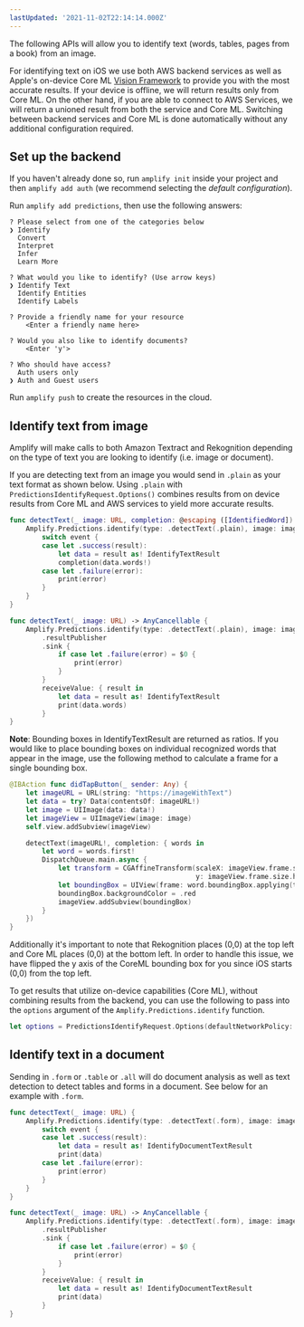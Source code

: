 ```yaml
---
lastUpdated: '2021-11-02T22:14:14.000Z'
---
```

The following APIs will allow you to identify text (words, tables, pages from a book) from an image.

For identifying text on iOS we use both AWS backend services as well as Apple's on-device Core ML [Vision Framework](https://developer.apple.com/documentation/vision) to provide you with the most accurate results.  If your device is offline, we will return results only from Core ML.  On the other hand, if you are able to connect to AWS Services, we will return a unioned result from both the service and Core ML.  Switching between backend services and Core ML is done automatically without any additional configuration required.

## Set up the backend

If you haven't already done so, run `amplify init` inside your project and then `amplify add auth` (we recommend selecting the *default configuration*).

Run `amplify add predictions`, then use the following answers:

```console
? Please select from one of the categories below
❯ Identify
  Convert
  Interpret
  Infer
  Learn More

? What would you like to identify? (Use arrow keys)
❯ Identify Text
  Identify Entities
  Identify Labels

? Provide a friendly name for your resource
    <Enter a friendly name here>

? Would you also like to identify documents?
    <Enter 'y'> 

? Who should have access?
  Auth users only
❯ Auth and Guest users
```

Run `amplify push` to create the resources in the cloud.

## Identify text from image

Amplify will make calls to both Amazon Textract and Rekognition depending on the type of text you are looking to identify (i.e. image or document).

If you are detecting text from an image you would send in `.plain` as your text format as shown below.  Using `.plain` with `PredictionsIdentifyRequest.Options()` combines results from on device results from Core ML and AWS services to yield more accurate results.

<BlockSwitcher>

<Block name="Listener (iOS 11+)">

```swift
func detectText(_ image: URL, completion: @escaping ([IdentifiedWord]) -> Void) {
    Amplify.Predictions.identify(type: .detectText(.plain), image: image) { event in
        switch event {
        case let .success(result):
            let data = result as! IdentifyTextResult
            completion(data.words!)
        case let .failure(error):
            print(error)
        }
    }
}
```

</Block>

<Block name="Combine (iOS 13+)">

```swift
func detectText(_ image: URL) -> AnyCancellable {
    Amplify.Predictions.identify(type: .detectText(.plain), image: image)
        .resultPublisher
        .sink {
            if case let .failure(error) = $0 {
                print(error)
            }
        }
        receiveValue: { result in
            let data = result as! IdentifyTextResult
            print(data.words)
        }
}
```

</Block>

</BlockSwitcher>

**Note**: Bounding boxes in IdentifyTextResult are returned as ratios. If you would like to place bounding boxes on individual recognized words that appear in the image, use the following method to calculate a frame for a single bounding box.

```swift 
@IBAction func didTapButton(_ sender: Any) {
    let imageURL = URL(string: "https://imageWithText")
    let data = try? Data(contentsOf: imageURL!)
    let image = UIImage(data: data!)
    let imageView = UIImageView(image: image)
    self.view.addSubview(imageView)

    detectText(imageURL!, completion: { words in
        let word = words.first!
        DispatchQueue.main.async {
            let transform = CGAffineTransform(scaleX: imageView.frame.size.width, 
                                              y: imageView.frame.size.height)
            let boundingBox = UIView(frame: word.boundingBox.applying(transform))
            boundingBox.backgroundColor = .red
            imageView.addSubview(boundingBox)
        }
    })
}
```
Additionally it's important to note that Rekognition places (0,0) at the top left and Core ML places (0,0) at the bottom left. In order to handle this issue, we have flipped the y axis of the CoreML bounding box for you since iOS starts (0,0) from the top left.

To get results that utilize on-device capabilities (Core ML), without combining results from the backend, you can use the following to pass into the `options` argument of the `Amplify.Predictions.identify` function.
```swift
let options = PredictionsIdentifyRequest.Options(defaultNetworkPolicy: .offline, pluginOptions: nil)
```

## Identify text in a document

Sending in `.form` or `.table` or `.all` will do document analysis as well as text detection to detect tables and forms in a document. See below for an example with `.form`.

<BlockSwitcher>

<Block name="Listener (iOS 11+)">

```swift
func detectText(_ image: URL) {
    Amplify.Predictions.identify(type: .detectText(.form), image: image) { event in
        switch event {
        case let .success(result):
            let data = result as! IdentifyDocumentTextResult
            print(data)
        case let .failure(error):
            print(error)
        }
    }
}
```

</Block>

<Block name="Combine (iOS 13+)">

```swift
func detectText(_ image: URL) -> AnyCancellable {
    Amplify.Predictions.identify(type: .detectText(.form), image: image)
        .resultPublisher
        .sink {
            if case let .failure(error) = $0 {
                print(error)
            }
        }
        receiveValue: { result in
            let data = result as! IdentifyDocumentTextResult
            print(data)
        }
}
```

</Block>

</BlockSwitcher>
